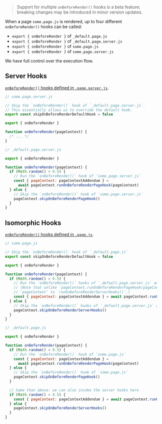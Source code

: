 
> Support for multiple `onBeforeRender()` hooks is a beta feature; breaking changes may be introduced in minor version updates.

When a page `some.page.js` is rendered, up to four different `onBeforeRender()` hooks can be called:
 - `export { onBeforeRender }` of `_default.page.js`
 - `export { onBeforeRender }` of `_default.page.server.js`
 - `export { onBeforeRender }` of `some.page.js`
 - `export { onBeforeRender }` of `some.page.server.js`

We have full control over the execution flow.

## Server Hooks

[`onBeforeRender()` hooks defined in `.page.server.js`](/onBeforeRender).

```js
// some.page.server.js

// Skip the `onBeforeRender()` hook of `_default.page.server.js`.
// This essentially allows us to override the default hook.
export const skipOnBeforeRenderDefaultHook = false

export { onBeforeRender }

function onBeforeRender(pageContext) {
  /* ... */
}
```

```js
// _default.page.server.js

export { onBeforeRender }

function onBeforeRender(pageContext) {
  if (Math.random() > 0.5) {
    // Run the `onBeforeRender()` hook of `some.page.server.js`
    const { pageContext: pageContextAddendum } =
      await pageContext.runOnBeforeRenderPageHook(pageContext)
  } else {
    // Skip the `onBeforeRender()` hook of `some.page.server.js`
    pageContext.skipOnBeforeRenderPageHook()
  }
}
```

## Isomorphic Hooks

[`onBeforeRender()` hooks defined in `.page.js`](/onBeforeRender-isomorphic).

```js
// some.page.js

// Skip the `onBeforeRender()` hook of `_default.page.js`
export const skipOnBeforeRenderDefaultHook = false

export { onBeforeRender }

function onBeforeRender(pageContext) {
  if (Math.random() > 0.5) {
    // Run the `onBeforeRender()` hooks of `_default.page.server.js` and `some.page.server.js`.
    // (Note that unlike `pageContext.runOnBeforeRenderPageHook(pageContext)`, we cannot pass
    // `pageContext` to `runOnBeforeRenderServerHooks()`.)
    const { pageContext: pageContextAddendum } = await pageContext.runOnBeforeRenderServerHooks()
  } else {
    // Skip the `onBeforeRender()` hooks of `_default.page.server.js` and `some.page.server.js`
    pageContext.skipOnBeforeRenderServerHooks()
  }
}
```

```js
// _default.page.js

export { onBeforeRender }

function onBeforeRender(pageContext) {
  if (Math.random() > 0.5) {
    // Run the `onBeforeRender()` hook of `some.page.js`
    const { pageContext: pageContextAddendum } =
      await pageContext.runOnBeforeRenderPageHook(pageContext)
  } else {
    // Skip the `onBeforeRender()` hook of `some.page.js`
    pageContext.skipOnBeforeRenderPageHook()
  }

  // Same than above: we can also invoke the server hooks here
  if (Math.random() > 0.5) {
    const { pageContext: pageContextAddendum } = await pageContext.runOnBeforeRenderServerHooks()
  } else {
    pageContext.skipOnBeforeRenderServerHooks()
  }
}
```

